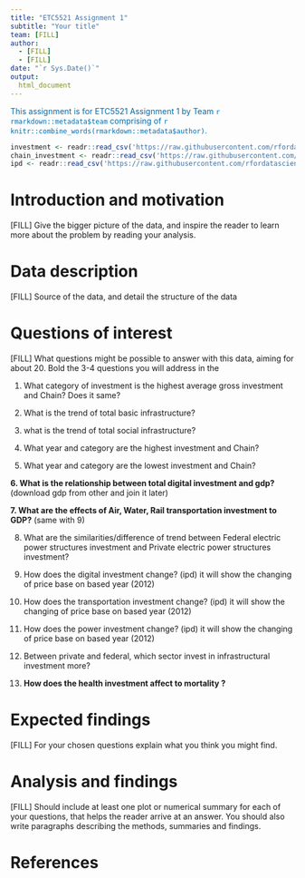 ```yaml
---
title: "ETC5521 Assignment 1"
subtitle: "Your title"
team: [FILL]
author:
  - [FILL]
  - [FILL]
date: "`r Sys.Date()`"
output: 
  html_document
---
```


[This assignment is for ETC5521 Assignment 1 by Team `r rmarkdown::metadata$team` comprising of `r knitr::combine_words(rmarkdown::metadata$author)`.]{style="color:#006DAE;"}

```r
investment <- readr::read_csv('https://raw.githubusercontent.com/rfordatascience/tidytuesday/master/data/2021/2021-08-10/investment.csv')
chain_investment <- readr::read_csv('https://raw.githubusercontent.com/rfordatascience/tidytuesday/master/data/2021/2021-08-10/chain_investment.csv')
ipd <- readr::read_csv('https://raw.githubusercontent.com/rfordatascience/tidytuesday/master/data/2021/2021-08-10/ipd.csv')

```


# Introduction and motivation

[FILL] Give the bigger picture of the data, and inspire the reader to learn more about the problem by reading your analysis. 

# Data description

[FILL] Source of the data, and detail the structure of the data

# Questions of interest

[FILL] What questions might be possible to answer with this data, aiming for about 20. Bold the 3-4 questions you will address in the 

1. What category of investment is the highest average gross investment and Chain? Does it same?

2. What is the trend of total basic infrastructure?

3. what is the trend of total social infrastructure?

4. What year and category are the highest investment and Chain?

5. What year and category are the lowest investment and Chain?

**6. What is the relationship between total digital investment and gdp?** (download gdp from other and join it later)

**7. What are the effects of Air, Water, Rail transportation investment to GDP?** (same with 9)

8. What are the similarities/difference of trend between Federal electric power structures investment and Private electric power structures investment?

9. How does the digital investment change? (ipd) it will show the changing of price base on based year (2012)

10. How does the transportation investment change? (ipd) it will show the changing of price base on based year (2012)

11. How does the power investment change? (ipd) it will show the changing of price base on based year (2012)

12. Between private and federal, which sector invest in infrastructural investment more? 

13. **How does the health investment affect to mortality ?**

# Expected findings

[FILL] For your chosen questions explain what you think you might find.

# Analysis and findings

[FILL] Should include at least one plot or numerical summary for each of your questions, that helps the reader arrive at an answer. You should also write paragraphs describing the methods, summaries and findings. 

# References
